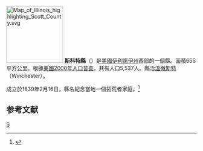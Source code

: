 {{noteTA
|T=zh-hans:斯科特县 (伊利诺伊州);zh-hk:斯科特縣 (伊利諾伊州);zh-tw:斯科特郡 (伊利諾州);
|G1=USState
}}

{{Otheruses|斯科特縣|subject=美國伊利諾伊州的一個縣|other=同名的縣}}
[[File:Map_of_Illinois_highlighting_Scott_County.svg|150px]]
'''斯科特縣'''（{{lang-en|Scott County}}）是[[美國|美國]][[伊利諾伊州|伊利諾伊州]]西部的一個縣。面積655平方公里。根據[[美國2000年人口普查|美國2000年人口普查]]，共有人口5,537人。縣治[[溫徹斯特_(伊利諾伊州)|溫徹斯特]]（Winchester）。

成立於1839年2月16日，縣名紀念當地一個拓荒者家庭。<ref>{{cite web |url=http://www.cyberdriveillinois.com/departments/archives/irad/scott.html |title=存档副本 |accessdate=2007-01-17 |deadurl=yes |archiveurl=https://web.archive.org/web/20060614085440/http://www.cyberdriveillinois.com/departments/archives/irad/scott.html |archivedate=2006-06-14 }}</ref>

==参考文献==
<div class="references-small">
<references />
</div>

{{伊利诺伊州}}
{{斯科特縣 (伊利諾伊州)}}
{{Illinois-stub}}
[[Category:伊利諾州行政區劃|S]]